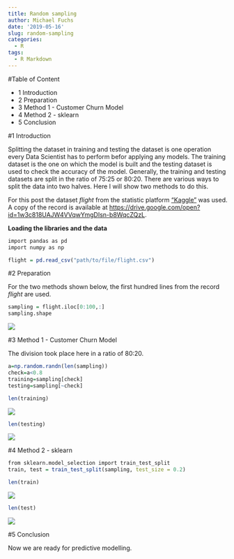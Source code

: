```yaml
---
title: Random sampling
author: Michael Fuchs
date: '2019-05-16'
slug: random-sampling
categories:
  - R
tags:
  - R Markdown
---
```



#Table of Content

+ 1 Introduction
+ 2 Preparation
+ 3 Method 1 - Customer Churn Model
+ 4 Method 2 - sklearn
+ 5 Conclusion


#1 Introduction

Splitting the dataset in training and testing the dataset is one operation every Data Scientist has to perform befor applying any models. The training dataset is the one on which the model is built and the testing dataset is used to check the accuracy of the model. Generally, the training and testing datasets are split in the ratio of 75:25 or 80:20. There are various ways to split the data into two halves. Here I will show two methods to do this.

For this post the dataset *flight* from the statistic platform ["Kaggle"](https://www.kaggle.com) was used. A copy of the record is available at <https://drive.google.com/open?id=1w3c818UAJW4VVqwYmgDIsn-b8WqcZQzL>.



**Loading the libraries and the data**

```r
import pandas as pd
import numpy as np
```

```r
flight = pd.read_csv("path/to/file/flight.csv")
```


#2 Preparation

For the two methods shown below, the first hundred lines from the record *flight* are used.

```r
sampling = flight.iloc[0:100,:]
sampling.shape
```

![](/post/2019-05-16-random-sampling_files/p10p1.png)



#3 Method 1 - Customer Churn Model

The division took place here in a ratio of 80:20.
```r
a=np.random.randn(len(sampling))
check=a<0.8
training=sampling[check]
testing=sampling[~check]
```


```r
len(training)
```

![](/post/2019-05-16-random-sampling_files/p10p2.png)


```r
len(testing)
```

![](/post/2019-05-16-random-sampling_files/p10p3.png)



#4 Method 2 - sklearn

```r
from sklearn.model_selection import train_test_split
train, test = train_test_split(sampling, test_size = 0.2)
```


```r
len(train)
```

![](/post/2019-05-16-random-sampling_files/p10p4.png)

```r
len(test)
```

![](/post/2019-05-16-random-sampling_files/p10p5.png)


#5 Conclusion

Now we are ready for predictive modelling. 
